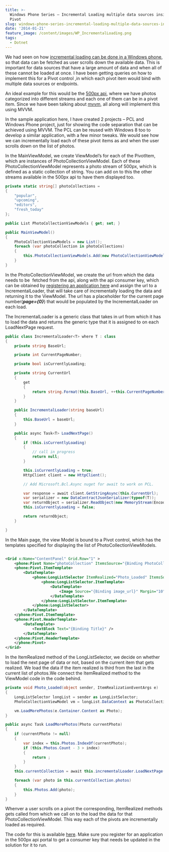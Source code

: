 ```yaml
---
title: >-
  Windows Phone Series – Incremental Loading multiple data sources inside a
  Pivot
slug: windows-phone-series-incremental-loading-multiple-data-sources-inside-a-pivot
date: '2014-01-21'
feature_image: /content/images/WP_IncrementalLoading.png
tags:
  - Dotnet
---
```

We had seen on how [incremental loading can be done in a Windows phone](/blog/windows-phone-series-incremental-loading/), so that data can be fetched as user scrolls down the available data. This is important for data sources that have a large amount of data and when all of these cannot be loaded at once. I have been getting queries on how to implement this for a Pivot control ,in which each pivot item would bind with multiple data sources or endpoints.

An ideal example for this would be the [500px api](http://developers.500px.com/), where we have photos categorized into different streams and each one of them can be in a pivot item. Since we have been talking about [mvvm](/tag/mvvm/), all along will implement this using MVVM.

<ImageCard src="/content/images/WP_IncrementalLoading.png" alt="image" />

In the sample application here, I have created 2 projects – PCL and Windows Phone project, just for showing the code separation that can be achieved using MVVM. The PCL can be reused with Windows 8 too to develop a similar application, with a few minor tweaks. We would see how we can incrementally load each of these pivot items as and when the user scrolls down on the list of photos.

In the MainViewModel, we create ViewModel’s for each of the PivotItem, which are instances of PhotoCollectionViewModel. Each of these PhotoCollectionViewModel represents a photo stream of 500px, which is defined as a static collection of string. You can add on to this the other streams available in the 500px api to have them displayed too.

```csharp
private static string[] photoCollections =
{
    "popular",
    "upcoming",
    "editors",
    "fresh_today"
};

public List PhotoCollectionViewModels { get; set; }

public MainViewModel()
{
    PhotoCollectionViewModels = new List();
    foreach (var photoCollection in photoCollections)
    {
        this.PhotoCollectionViewModels.Add(new PhotoCollectionViewModel(photoCollection));
    }
}

```

In the PhotoCollectionViewModel, we create the url from which the data needs to be  fetched from the api, along with the api consumer key, which can be obtained by [registering an application here](http://500px.com/settings/applications) and assign the url to a IncrementalLoader, that will take care of incrementally loading the data and returning it to the ViewModel. The url has a placeholder for the current page number(**_page={0}_**) that would be populated by the IncrementalLoader on each load.

The IncrementalLoader is a generic class that takes in url from which it has to load the data and returns the generic type that it is assigned to on each LoadNextPage request.

```csharp
public class IncrementalLoader<T> where T : class
{
    private string BaseUrl;

    private int CurrentPageNumber;

    private bool isCurrentlyLoading;

    private string CurrentUrl
    {
        get
        {
            return string.Format(this.BaseUrl, ++this.CurrentPageNumber);
        }
    }

    public IncrementalLoader(string baseUrl)
    {
        this.BaseUrl = baseUrl;
    }

    public async Task<T> LoadNextPage()
    {
        if (this.isCurrentlyLoading)
        {
            // call in progress
            return null;
        }

        this.isCurrentlyLoading = true;
        HttpClient client = new HttpClient();

        // Add Microsoft.Bcl.Async nuget for await to work on PCL.

        var response = await client.GetStringAsync(this.CurrentUrl);
        var serializer = new DataContractJsonSerializer(typeof(T));
        var returnObject = serializer.ReadObject(new MemoryStream(Encoding.Unicode.GetBytes(response))) as T;
        this.isCurrentlyLoading = false;

        return returnObject;
    }

}

```

In the Main page, the view Model is bound to a Pivot control, which has the templates specified for displaying the list of PhotoCollectionViewModels.

```xml

<Grid x:Name="ContentPanel" Grid.Row="1" >
    <phone:Pivot Name="photoCollection" ItemsSource="{Binding PhotoCollectionViewModels}">
    <phone:Pivot.ItemTemplate>
        <DataTemplate>
            <phone:LongListSelector ItemRealized="Photo_Loaded" ItemsSource="{Binding Photos}" IsGroupingEnabled="False">
                <phone:LongListSelector.ItemTemplate>
                    <DataTemplate>
                        <Image Source="{Binding image_url}" Margin="10" Width="500" />
                    </DataTemplate>
                </phone:LongListSelector.ItemTemplate>
            </phone:LongListSelector>
        </DataTemplate>
    </phone:Pivot.ItemTemplate>
    <phone:Pivot.HeaderTemplate>
        <DataTemplate>
            <TextBlock Text="{Binding Title}" />
        </DataTemplate>
    </phone:Pivot.HeaderTemplate>
    </phone:Pivot>
</Grid>


```

In the ItemRealized method of the LongListSelector, we decide on whether to load the next page of data or not, based on the current item that gets realized. We load the data if the item realized is third from the last in the current list of photos.We connect the ItemRealized method to the ViewModel code in the code behind.

```csharp
private void Photo_Loaded(object sender, ItemRealizationEventArgs e)
{
    LongListSelector longList = sender as LongListSelector;
    PhotoCollectionViewModel vm = longList.DataContext as PhotoCollectionViewModel;

    vm.LoadMorePhotos(e.Container.Content as Photo);
}

public async Task LoadMorePhotos(Photo currentPhoto)
{
    if (currentPhoto != null)
    {
        var index = this.Photos.IndexOf(currentPhoto);
        if (this.Photos.Count - 3 > index)
        {
            return ;
        }
    }
    this.currentCollection = await this.incrementalLoader.LoadNextPage();

    foreach (var photo in this.currentCollection.photos)
    {
        this.Photos.Add(photo);
    }
}

```

Whenver a user scrolls on a pivot the corresponding, ItemRealized methods gets called from which we call on to the load the data for that PhotoCollectionViewModel. This way each of the pivots are incrementally loaded as required.

The code for this is available [here](https://github.com/rahulpnath/Blog/tree/master/IncrementalLoading). Make sure you register for an application in the 500px api portal to get a consumer key that needs be updated in the solution for it to run.
